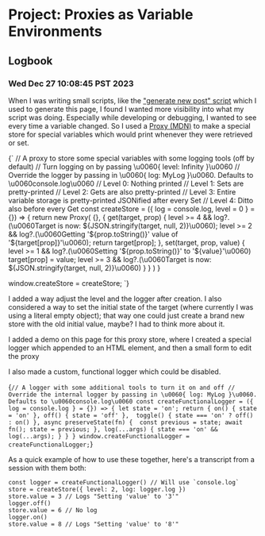 # Project: Proxies as Variable Environments

## Logbook

### Wed Dec 27 10:08:45 PST 2023

When I was writing small scripts, like the ["generate new post" script](https://github.com/reedspool/reeds-website/blob/main/scripts/generate-new-post.tsx#L1) which I used to generate this page, I found I wanted more visibility into what my script was doing. Especially while developing or debugging, I wanted to see every time a variable changed. So I used a [Proxy (MDN)](https://developer.mozilla.org/en-US/docs/Web/JavaScript/Reference/Global_Objects/Proxy) to make a special store for special variables which would print whenever they were retrieved or set. 

<FancyScriptTag type="module">{`
// A proxy to store some special variables with some logging tools (off by default)
// Turn logging on by passing \u0060{ level: Infinity }\u0060
// Override the logger by passing in \u0060{ log: MyLog }\u0060. Defaults to \u0060console.log\u0060
// Level 0: Nothing printed
// Level 1: Sets are pretty-printed
// Level 2: Gets are also pretty-printed
// Level 3: Entire variable storage is pretty-printed JSONified after every Set
// Level 4: Ditto also before every Get
const createStore = ({ log = console.log, level = 0 } = {}) => {
  return new Proxy(
    {},
    {
      get(target, prop) {
        level >= 4 &&
          log?.(\u0060Target is now: \${JSON.stringify(target, null, 2)}\u0060);
        level >= 2 &&
          log?.(\u0060Getting '\${prop.toString()}' value of '\${target[prop]}'\u0060);
        return target[prop];
      },
      set(target, prop, value) {
        level >= 1 &&
          log?.(\u0060Setting '\${prop.toString()}' to '\${value}'\u0060)
        target[prop] = value;
        level >= 3 &&
          log?.(\u0060Target is now: \${JSON.stringify(target, null, 2)}\u0060)
      }
    }
  )
}

window.createStore = createStore;
`}</FancyScriptTag>

<Future>I added a way adjust the level and the logger after creation. I also considered a way to set the initial state of the target (where currently I was using a literal empty object); that way one could just create a brand new store with the old initial value, maybe? I had to think more about it.</Future>

<Future>I added a demo on this page for this proxy store, where I created a special logger which appended to an HTML element, and then a small form to edit the proxy</Future>

I also made a custom, functional logger which could be disabled.

<FancyScriptTag type="module">{`
// A logger with some additional tools to turn it on and off
// Override the internal logger by passing in \u0060{ log: MyLog }\u0060. Defaults to \u0060console.log\u0060
const createFunctionalLogger = ({ log = console.log } = {}) => {
  let state = 'on';
  return {
    on() { state = 'on' },
    off() { state = 'off' }, 
    toggle() { state === 'on' ? off() : on() },
    async preserveState(fn) { 
      const previous = state;
      await fn();
      state = previous;
    },
    log(...args) {
      state === 'on' && log(...args);
    }
  }
}
window.createFunctionalLogger = createFunctionalLogger;
`}
</FancyScriptTag>

As a quick example of how to use these together, here's a transcript from a session with them both:

```
const logger = createFunctionalLogger() // Will use `console.log`
store = createStore({ level: 2, log: logger.log }) 
store.value = 3 // Logs "Setting 'value' to '3'" 
logger.off()
store.value = 6 // No log
logger.on()
store.value = 8 // Logs "Setting 'value' to '8'" 
```
